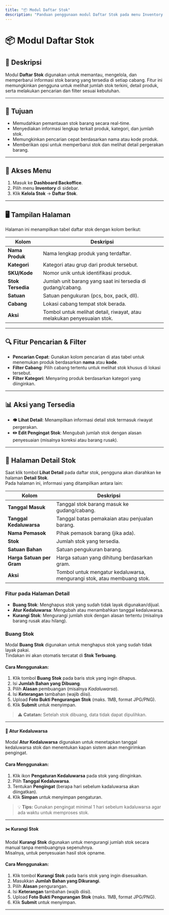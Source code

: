 ```yaml
---
title: "📦 Modul Daftar Stok"
description: "Panduan penggunaan modul Daftar Stok pada menu Inventory → Kelola Stok di sistem Tantri."
---
```


# 📦 Modul Daftar Stok

## 📝 Deskripsi

Modul **Daftar Stok** digunakan untuk memantau, mengelola, dan memperbarui informasi stok barang yang tersedia di setiap cabang. Fitur ini memungkinkan pengguna untuk melihat jumlah stok terkini, detail produk, serta melakukan pencarian dan filter sesuai kebutuhan.

---

## 🎯 Tujuan

- Memudahkan pemantauan stok barang secara real-time.
- Menyediakan informasi lengkap terkait produk, kategori, dan jumlah stok.
- Memungkinkan pencarian cepat berdasarkan nama atau kode produk.
- Memberikan opsi untuk memperbarui stok dan melihat detail pergerakan barang.

---

## 📍 Akses Menu

1. Masuk ke **Dashboard Backoffice**.
2. Pilih menu **Inventory** di sidebar.
3. Klik **Kelola Stok** → **Daftar Stok**.

---

## 🖥 Tampilan Halaman

Halaman ini menampilkan tabel daftar stok dengan kolom berikut:

| Kolom             | Deskripsi                                                              |
| ----------------- | ---------------------------------------------------------------------- |
| **Nama Produk**   | Nama lengkap produk yang terdaftar.                                    |
| **Kategori**      | Kategori atau grup dari produk tersebut.                               |
| **SKU/Kode**      | Nomor unik untuk identifikasi produk.                                  |
| **Stok Tersedia** | Jumlah unit barang yang saat ini tersedia di gudang/cabang.            |
| **Satuan**        | Satuan pengukuran (pcs, box, pack, dll).                               |
| **Cabang**        | Lokasi cabang tempat stok berada.                                      |
| **Aksi**          | Tombol untuk melihat detail, riwayat, atau melakukan penyesuaian stok. |

---

## 🔍 Fitur Pencarian & Filter

- **Pencarian Cepat**: Gunakan kolom pencarian di atas tabel untuk menemukan produk berdasarkan **nama** atau **kode**.
- **Filter Cabang**: Pilih cabang tertentu untuk melihat stok khusus di lokasi tersebut.
- **Filter Kategori**: Menyaring produk berdasarkan kategori yang diinginkan.

---

## 📊 Aksi yang Tersedia

- **👁 Lihat Detail**: Menampilkan informasi detail stok termasuk riwayat pergerakan.
- **✏️ Edit Pengingat Stok**: Mengubah jumlah stok dengan alasan penyesuaian (misalnya koreksi atau barang rusak).

---

## 🔎 Halaman Detail Stok

Saat klik tombol **Lihat Detail** pada daftar stok, pengguna akan diarahkan ke halaman **Detail Stok**.  
Pada halaman ini, informasi yang ditampilkan antara lain:

| Kolom                     | Deskripsi                                                               |
| ------------------------- | ----------------------------------------------------------------------- |
| **Tanggal Masuk**         | Tanggal stok barang masuk ke gudang/cabang.                             |
| **Tanggal Kedaluwarsa**   | Tanggal batas pemakaian atau penjualan barang.                          |
| **Nama Pemasok**          | Pihak pemasok barang (jika ada).                                        |
| **Stok**                  | Jumlah stok yang tersedia.                                              |
| **Satuan Bahan**          | Satuan pengukuran barang.                                               |
| **Harga Satuan per Gram** | Harga satuan yang dihitung berdasarkan gram.                            |
| **Aksi**                  | Tombol untuk mengatur kedaluwarsa, mengurangi stok, atau membuang stok. |

### Fitur pada Halaman Detail

- **Buang Stok**: Menghapus stok yang sudah tidak layak digunakan/dijual.
- **Atur Kedaluwarsa**: Mengubah atau menambahkan tanggal kedaluwarsa.
- **Kurangi Stok**: Mengurangi jumlah stok dengan alasan tertentu (misalnya barang rusak atau hilang).

### Buang Stok

Modal **Buang Stok** digunakan untuk menghapus stok yang sudah tidak layak pakai.  
Tindakan ini akan otomatis tercatat di **Stok Terbuang**.

#### Cara Menggunakan:

1. Klik tombol **Buang Stok** pada baris stok yang ingin dihapus.
2. Isi **Jumlah Bahan yang Dibuang**.
3. Pilih **Alasan** pembuangan (misalnya _Kadaluwarsa_).
4. Isi **Keterangan** tambahan (wajib diisi).
5. Upload **Foto Bukti Pengurangan Stok** (maks. 1MB, format JPG/PNG).
6. Klik **Submit** untuk menyimpan.

> ⚠️ **Catatan:** Setelah stok dibuang, data tidak dapat dipulihkan.

---

#### 📅 Atur Kedaluwarsa

Modal **Atur Kedaluwarsa** digunakan untuk menetapkan tanggal kedaluwarsa stok dan menentukan kapan sistem akan mengirimkan pengingat.

#### Cara Menggunakan:

1. Klik ikon **Pengaturan Kedaluwarsa** pada stok yang diinginkan.
2. Pilih **Tanggal Kedaluwarsa**.
3. Tentukan **Pengingat** (berapa hari sebelum kadaluwarsa akan diingatkan).
4. Klik **Simpan** untuk menyimpan pengaturan.

> 💡 **Tips:** Gunakan pengingat minimal 1 hari sebelum kadaluwarsa agar ada waktu untuk memproses stok.

---

#### ✂️ Kurangi Stok

Modal **Kurangi Stok** digunakan untuk mengurangi jumlah stok secara manual tanpa membuangnya sepenuhnya.  
Misalnya, untuk penyesuaian hasil stok opname.

#### Cara Menggunakan:

1. Klik tombol **Kurangi Stok** pada baris stok yang ingin disesuaikan.
2. Masukkan **Jumlah Bahan yang Dikurangi**.
3. Pilih **Alasan** pengurangan.
4. Isi **Keterangan** tambahan (wajib diisi).
5. Upload **Foto Bukti Pengurangan Stok** (maks. 1MB, format JPG/PNG).
6. Klik **Submit** untuk menyimpan.

---
